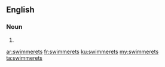 ==English==

===Noun===
{{head|en|noun plural form}}

# {{plural of|swimmeret|lang=en}}

[[ar:swimmerets]]
[[fr:swimmerets]]
[[ku:swimmerets]]
[[my:swimmerets]]
[[ta:swimmerets]]